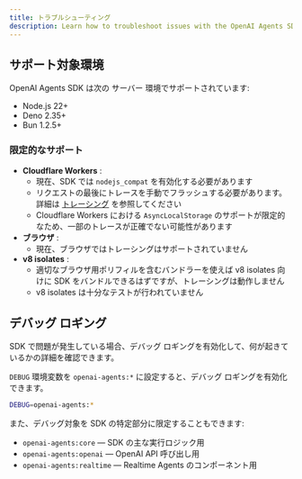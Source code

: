 ```yaml
---
title: トラブルシューティング
description: Learn how to troubleshoot issues with the OpenAI Agents SDK.
---
```


## サポート対象環境

OpenAI Agents SDK は次の サーバー 環境でサポートされています:

- Node.js 22+
- Deno 2.35+
- Bun 1.2.5+

### 限定的なサポート

- **Cloudflare Workers** :
  - 現在、SDK では `nodejs_compat` を有効化する必要があります
  - リクエストの最後にトレースを手動でフラッシュする必要があります。詳細は [トレーシング](/openai-agents-js/ja/guides/tracing#export-loop-lifecycle) を参照してください
  - Cloudflare Workers における `AsyncLocalStorage` のサポートが限定的なため、一部のトレースが正確でない可能性があります
- **ブラウザ** :
  - 現在、ブラウザではトレーシングはサポートされていません
- **v8 isolates** :
  - 適切なブラウザ用ポリフィルを含むバンドラーを使えば v8 isolates 向けに SDK をバンドルできるはずですが、トレーシングは動作しません
  - v8 isolates は十分なテストが行われていません

## デバッグ ロギング

SDK で問題が発生している場合、デバッグ ロギングを有効化して、何が起きているかの詳細を確認できます。

`DEBUG` 環境変数を `openai-agents:*` に設定すると、デバッグ ロギングを有効化できます。

```bash
DEBUG=openai-agents:*
```

また、デバッグ対象を SDK の特定部分に限定することもできます:

- `openai-agents:core` — SDK の主な実行ロジック用
- `openai-agents:openai` — OpenAI API 呼び出し用
- `openai-agents:realtime` — Realtime Agents のコンポーネント用
